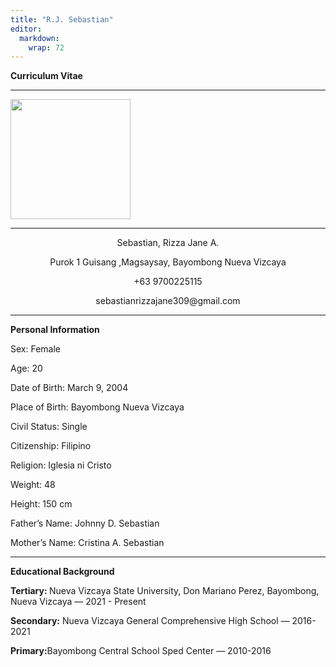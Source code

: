 ```yaml
---
title: "R.J. Sebastian"
editor: 
  markdown: 
    wrap: 72
---
```


<p>

<b>Curriculum Vitae</b>

<hr>

![](img/RJ.jpg){fig-align="center" width="2in"}

</center>

<hr>

<center>

<p>Sebastian, Rizza Jane A.</p>

<p>Purok 1 Guisang ,Magsaysay, Bayombong Nueva Vizcaya</p>

<p>+63 9700225115</p>

<p>sebastianrizzajane309\@gmail.com</p>

</center>

<hr>

<p><b> Personal Information</b></p>

<p>Sex: Female</p>

<p>Age: 20</p>

<p>Date of Birth: March 9, 2004</p>

<p>Place of Birth: Bayombong Nueva Vizcaya</p>

<p>Civil Status: Single</p>

<p>Citizenship: Filipino</p>

<p>Religion: Iglesia ni Cristo</p>

<p>Weight: 48</p>

<p>Height: 150 cm</p>

<p>Father's Name: Johnny D. Sebastian</p>

<p>Mother's Name: Cristina A. Sebastian</p>

<hr>

<p><b>Educational Background</b></p>

<p><b>Tertiary: </b>Nueva Vizcaya State University, Don Mariano Perez, Bayombong, Nueva Vizcaya --- 2021 - Present</p>

<p><b>Secondary:</b> Nueva Vizcaya General Comprehensive High School --- 2016-2021</p>

<p><b>Primary:</b>Bayombong Central School Sped Center --- 2010-2016</p>
